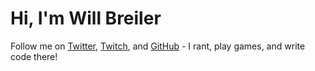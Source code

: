 # Hi, I'm Will Breiler

Follow me on [Twitter](https://twitter.com/wbreiler), [Twitch](https://twitch.tv/resistfutil), and [GitHub](https://github.com/wbreiler) - I rant, play games, and write code there!
